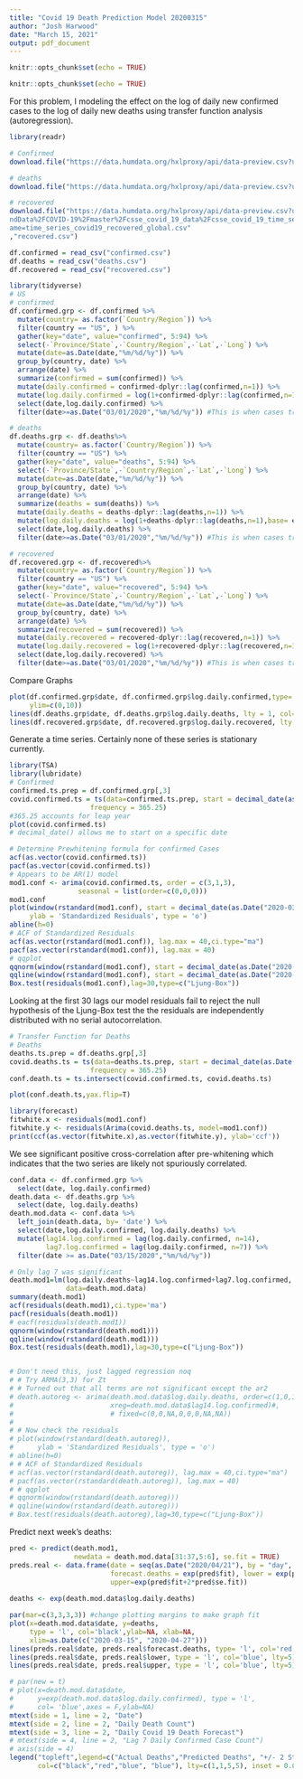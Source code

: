 ```yaml
---
title: "Covid 19 Death Prediction Model 20200315"
author: "Josh Harwood"
date: "March 15, 2021"
output: pdf_document
---
```


```r
knitr::opts_chunk$set(echo = TRUE)
```


```r
knitr::opts_chunk$set(echo = TRUE)
```


For this problem, I modeling the effect on the log of daily new confirmed cases to the log of daily new deaths using transfer function analysis (autoregression).

```r
library(readr)

# Confirmed
download.file("https://data.humdata.org/hxlproxy/api/data-preview.csv?url=https%3A%2F%2Fraw.githubusercontent.com%2FCSSEGISandData%2FCOVID-19%2Fmaster%2Fcsse_covid_19_data%2Fcsse_covid_19_time_series%2Ftime_series_covid19_confirmed_global.csv&filename=time_series_covid19_confirmed_global.csv","confirmed.csv")

# deaths
download.file("https://data.humdata.org/hxlproxy/api/data-preview.csv?url=https%3A%2F%2Fraw.githubusercontent.com%2FCSSEGISandData%2FCOVID-19%2Fmaster%2Fcsse_covid_19_data%2Fcsse_covid_19_time_series%2Ftime_series_covid19_deaths_global.csv&filename=time_series_covid19_deaths_global.csv","deaths.csv")

# recovered
download.file("https://data.humdata.org/hxlproxy/api/data-preview.csv?url=https%3A%2F%2Fraw.githubusercontent.com%2FCSSEGISa
ndData%2FCOVID-19%2Fmaster%2Fcsse_covid_19_data%2Fcsse_covid_19_time_series%2Ftime_series_covid19_recovered_global.csv&filen
ame=time_series_covid19_recovered_global.csv"
,"recovered.csv")

df.confirmed = read_csv("confirmed.csv")
df.deaths = read_csv("deaths.csv")
df.recovered = read_csv("recovered.csv")
```

```r
library(tidyverse)
# US
# confirmed
df.confirmed.grp <- df.confirmed %>%
  mutate(country= as.factor(`Country/Region`)) %>%
  filter(country == "US", ) %>%
  gather(key="date", value="confirmed", 5:94) %>%
  select(-`Province/State`,-`Country/Region`,-`Lat`,-`Long`) %>%
  mutate(date=as.Date(date,"%m/%d/%y")) %>%
  group_by(country, date) %>%
  arrange(date) %>%
  summarize(confirmed = sum(confirmed)) %>%
  mutate(daily.confirmed = confirmed-dplyr::lag(confirmed,n=1)) %>%
  mutate(log.daily.confirmed = log(1+confirmed-dplyr::lag(confirmed,n=1),base= exp(1))) %>%
  select(date,log.daily.confirmed) %>%
  filter(date>=as.Date("03/01/2020","%m/%d/%y")) #This is when cases trended in a consistent manner

# deaths
df.deaths.grp <- df.deaths%>%
  mutate(country= as.factor(`Country/Region`)) %>%
  filter(country == "US") %>%
  gather(key="date", value="deaths", 5:94) %>%
  select(-`Province/State`,-`Country/Region`,-`Lat`,-`Long`) %>%
  mutate(date=as.Date(date,"%m/%d/%y")) %>%
  group_by(country, date) %>%
  arrange(date) %>%
  summarize(deaths = sum(deaths)) %>%
  mutate(daily.deaths = deaths-dplyr::lag(deaths,n=1)) %>%
  mutate(log.daily.deaths = log(1+deaths-dplyr::lag(deaths,n=1),base= exp(1))) %>%
  select(date,log.daily.deaths) %>%
  filter(date>=as.Date("03/01/2020","%m/%d/%y")) #This is when cases trended in a consistent manner

# recovered
df.recovered.grp <- df.recovered%>%
  mutate(country= as.factor(`Country/Region`)) %>%
  filter(country == "US") %>%
  gather(key="date", value="recovered", 5:94) %>%
  select(-`Province/State`,-`Country/Region`,-`Lat`,-`Long`) %>%
  mutate(date=as.Date(date,"%m/%d/%y")) %>%
  group_by(country, date) %>%
  arrange(date) %>%
  summarize(recovered = sum(recovered)) %>%
  mutate(daily.recovered = recovered-dplyr::lag(recovered,n=1)) %>%
  mutate(log.daily.recovered = log(1+recovered-dplyr::lag(recovered,n=1),base= exp(1))) %>%
  select(date,log.daily.recovered) %>%
  filter(date>=as.Date("03/01/2020","%m/%d/%y")) #This is when cases trended in a consistent manner
```

Compare Graphs
```r
plot(df.confirmed.grp$date, df.confirmed.grp$log.daily.confirmed,type='l',lty=1,col='black',
     ylim=c(0,10))
lines(df.deaths.grp$date, df.deaths.grp$log.daily.deaths, lty = 1, col='red')
lines(df.recovered.grp$date, df.recovered.grp$log.daily.recovered, lty = 1, col='blue')
```

Generate a time series. Certainly none of these series is stationary currently.
```r
library(TSA)
library(lubridate)
# Confirmed
confirmed.ts.prep = df.confirmed.grp[,3]
covid.confirmed.ts = ts(data=confirmed.ts.prep, start = decimal_date(as.Date("2020-03-15")), 
                    frequency = 365.25)
#365.25 accounts for leap year
plot(covid.confirmed.ts)
# decimal_date() allows me to start on a specific date

# Determine Prewhitening formula for confirmed Cases
acf(as.vector(covid.confirmed.ts))
pacf(as.vector(covid.confirmed.ts))
# Appears to be AR(1) model
mod1.conf <- arima(covid.confirmed.ts, order = c(3,1,3), 
                 seasonal = list(order=c(0,0,0))) 
mod1.conf
plot(window(rstandard(mod1.conf), start = decimal_date(as.Date("2020-03-15"))), 
     ylab = 'Standardized Residuals', type = 'o')
abline(h=0)
# ACF of Standardized Residuals
acf(as.vector(rstandard(mod1.conf)), lag.max = 40,ci.type="ma")
pacf(as.vector(rstandard(mod1.conf)), lag.max = 40)
# qqplot
qqnorm(window(rstandard(mod1.conf), start = decimal_date(as.Date("2020-03-15"))))
qqline(window(rstandard(mod1.conf), start = decimal_date(as.Date("2020-03-15"))))
Box.test(residuals(mod1.conf),lag=30,type=c("Ljung-Box"))
```
Looking at the first 30 lags our model residuals fail to reject the null hypothesis of the Ljung-Box test the the residuals are independently distributed with no serial autocorrelation.


```r
# Transfer Function for Deaths
# Deaths
deaths.ts.prep = df.deaths.grp[,3]
covid.deaths.ts = ts(data=deaths.ts.prep, start = decimal_date(as.Date("2020-03-15")), 
                    frequency = 365.25) 
conf.death.ts = ts.intersect(covid.confirmed.ts, covid.deaths.ts)

plot(conf.death.ts,yax.flip=T)

library(forecast)
fitwhite.x <- residuals(mod1.conf)
fitwhite.y <- residuals(Arima(covid.deaths.ts, model=mod1.conf))
print(ccf(as.vector(fitwhite.x),as.vector(fitwhite.y), ylab='ccf'))

```

We see significant positive cross-correlation after pre-whitening which indicates that the two series are likely not spuriously correlated. 

```r
conf.data <- df.confirmed.grp %>%
  select(date, log.daily.confirmed)
death.data <- df.deaths.grp %>%
  select(date, log.daily.deaths)
death.mod.data <- conf.data %>%
  left_join(death.data, by= 'date') %>%
  select(date,log.daily.confirmed, log.daily.deaths) %>%
  mutate(lag14.log.confirmed = lag(log.daily.confirmed, n=14),
         lag7.log.confirmed = lag(log.daily.confirmed, n=7)) %>%
  filter(date >= as.Date("03/15/2020","%m/%d/%y"))

# Only lag 7 was significant
death.mod1=lm(log.daily.deaths~lag14.log.confirmed+lag7.log.confirmed,
              data=death.mod.data)
summary(death.mod1)
acf(residuals(death.mod1),ci.type='ma')
pacf(residuals(death.mod1))
# eacf(residuals(death.mod1))
qqnorm(window(rstandard(death.mod1)))
qqline(window(rstandard(death.mod1)))
Box.test(residuals(death.mod1),lag=30,type=c("Ljung-Box"))


# Don't need this, just lagged regression noq
# # Try ARMA(3,3) for Zt
# # Turned out that all terms are not significant except the ar2
# death.autoreg <- arima(death.mod.data$log.daily.deaths, order=c(1,0,1),
#                        xreg=death.mod.data$lag14.log.confirmed)#,
#                        # fixed=c(0,0,NA,0,0,0,NA,NA))
# 
# # Now check the residuals
# plot(window(rstandard(death.autoreg)), 
#      ylab = 'Standardized Residuals', type = 'o')
# abline(h=0)
# # ACF of Standardized Residuals
# acf(as.vector(rstandard(death.autoreg)), lag.max = 40,ci.type="ma")
# pacf(as.vector(rstandard(death.autoreg)), lag.max = 40)
# # qqplot
# qqnorm(window(rstandard(death.autoreg)))
# qqline(window(rstandard(death.autoreg)))
# Box.test(residuals(death.autoreg),lag=30,type=c("Ljung-Box"))
```



Predict next week's deaths:
```r
pred <- predict(death.mod1,
                newdata = death.mod.data[31:37,5:6], se.fit = TRUE)
preds.real <- data.frame(date = seq(as.Date("2020/04/21"), by = "day", length.out = 7),
                         forecast.deaths = exp(pred$fit), lower = exp(pred$fit-2*pred$se.fit),
                         upper=exp(pred$fit+2*pred$se.fit))
                                                              
deaths <- exp(death.mod.data$log.daily.deaths)

par(mar=c(3,3,3,3)) #change plotting margins to make graph fit
plot(x=death.mod.data$date, y=deaths, 
     type = 'l', col='black',ylab=NA, xlab=NA,
     xlim=as.Date(c("2020-03-15", "2020-04-27")))
lines(preds.real$date, preds.real$forecast.deaths, type= 'l', col='red')
lines(preds.real$date, preds.real$lower, type = 'l', col='blue', lty=5)
lines(preds.real$date, preds.real$upper, type = 'l', col='blue', lty=5)

# par(new = t)
# plot(x=death.mod.data$date,
#      y=exp(death.mod.data$log.daily.confirmed), type = 'l', 
#      col= 'blue',axes = F,ylab=NA)
mtext(side = 1, line = 2, "Date")
mtext(side = 2, line = 2, "Daily Death Count")
mtext(side = 3, line = 2, "Daily Covid 19 Death Forecast")
# mtext(side = 4, line = 2, "Lag 7 Daily Confirmed Case Count")
# axis(side = 4)
legend("topleft",legend=c("Actual Deaths","Predicted Deaths", "+/- 2 Standard Errors"),
       col=c("black","red","blue", "blue"), lty=c(1,1,5,5), inset = 0.03)
```





























